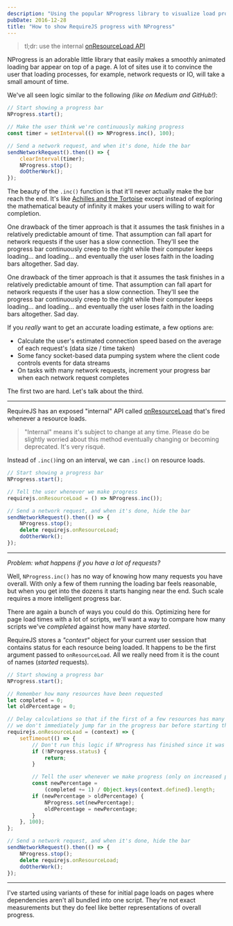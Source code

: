 ```yaml
---
description: "Using the popular NProgress library to visualize load progress on sites built on the AMD RequireJS loader"
pubDate: 2016-12-28
title: "How to show RequireJS progress with NProgress"
---
```


> tl;dr: use the internal [onResourceLoad API](https://github.com/requirejs/requirejs/wiki/Internal-API:-onResourceLoad)

NProgress is an adorable little library that easily makes a smoothly animated loading bar appear on top of a page.
A lot of sites use it to convince the user that loading processes, for example, network requests or IO, will take a small amount of time.

We've all seen logic similar to the following _(like on Medium and GitHub!)_:

```js
// Start showing a progress bar
NProgress.start();

// Make the user think we're continuously making progress
const timer = setInterval(() => NProgress.inc(), 100);

// Send a network request, and when it's done, hide the bar
sendNetworkRequest().then(() => {
	clearInterval(timer);
	NProgress.stop();
	doOtherWork();
});
```

The beauty of the `.inc()` function is that it'll never actually make the bar reach the end.
It's like [Achilles and the Tortoise](https://en.wikipedia.org/wiki/Zeno%27s_paradoxes#Achilles_and_the_tortoise) except instead of exploring the mathematical beauty of infinity it makes your users willing to wait for completion.

One drawback of the timer approach is that it assumes the task finishes in a relatively predictable amount of time.
That assumption can fall apart for network requests if the user has a slow connection.
They'll see the progress bar continuously creep to the right while their computer keeps loading… and loading… and eventually the user loses faith in the loading bars altogether.
Sad day.

One drawback of the timer approach is that it assumes the task finishes in a relatively predictable amount of time.
That assumption can fall apart for network requests if the user has a slow connection.
They'll see the progress bar continuously creep to the right while their computer keeps loading… and loading… and eventually the user loses faith in the loading bars altogether.
Sad day.

If you _really_ want to get an accurate loading estimate, a few options are:

- Calculate the user's estimated connection speed based on the average of each request's (data size / time taken)
- Some fancy socket-based data pumping system where the client code controls events for data streams
- On tasks with many network requests, increment your progress bar when each network request completes

The first two are hard.
Let's talk about the third.

---

RequireJS has an exposed "internal" API called [onResourceLoad](https://github.com/requirejs/requirejs/wiki/Internal-API:-onResourceLoad) that's fired whenever a resource loads.

> "Internal" means it's subject to change at any time.
> Please do be slightly worried about this method eventually changing or becoming deprecated.
> It's very risqué.

Instead of `.inc()`ing on an interval, we can `.inc()` on resource loads.

```js
// Start showing a progress bar
NProgress.start();

// Tell the user whenever we make progress
requirejs.onResourceLoad = () => NProgress.inc());

// Send a network request, and when it's done, hide the bar
sendNetworkRequest().then(() => {
    NProgress.stop();
    delete requirejs.onResourceLoad;
    doOtherWork();
});
```

---

_Problem: what happens if you have a lot of requests?_

Well, `NProgress.inc()` has no way of knowing how many requests you have overall.
With only a few of them running the loading bar feels reasonable, but when you get into the dozens it starts hanging near the end.
Such scale requires a more intelligent progress bar.

There are again a bunch of ways you could do this.
Optimizing here for page load times with a lot of scripts, we'll want a way to compare how many scripts we've _completed_ against how many have _started_.

RequireJS stores a _"context"_ object for your current user session that contains status for each resource being loaded.
It happens to be the first argument passed to `onResourceLoad`.
All we really need from it is the count of names (_started_ requests).

```js
// Start showing a progress bar
NProgress.start();

// Remember how many resources have been requested
let completed = 0;
let oldPercentage = 0;

// Delay calculations so that if the first of a few resources has many dependencies,
// we don't immediately jump far in the progress bar before starting their loads
requirejs.onResourceLoad = (context) => {
	setTimeout(() => {
		// Don't run this logic if NProgress has finished since it was scheduled
		if (!NProgress.status) {
			return;
		}

		// Tell the user whenever we make progress (only on increased percentages)
		const newPercentage =
			(completed += 1) / Object.keys(context.defined).length;
		if (newPercentage > oldPercentage) {
			NProgress.set(newPercentage);
			oldPercentage = newPercentage;
		}
	}, 100);
};

// Send a network request, and when it's done, hide the bar
sendNetworkRequest().then(() => {
	NProgress.stop();
	delete requirejs.onResourceLoad;
	doOtherWork();
});
```

---

I've started using variants of these for initial page loads on pages where dependencies aren't all bundled into one script.
They're not exact measurements but they do feel like better representations of overall progress.

